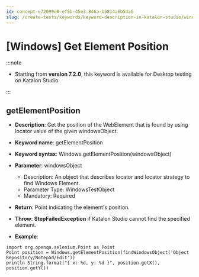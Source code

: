 ```yaml
---
id: concept-e72099e0-ef5b-45e3-846a-b6814a6b54a6
slug: /create-tests/keywords/keyword-description-in-katalon-studio/windows-keywords/windows-get-element-position
---
```


# \[Windows\] Get Element Position


:::note

-   Starting from **version 7.2.0**, this keyword is available for Desktop testing on Katalon Studio.


:::

## getElementPosition

-   **Description**: Get the position of the WebElement that is found by using locator value of the given windowsObject.
-   **Keyword name**: getElementPosition
-   **Keyword syntax**: Windows.getElementPosition\(windowsObject\)
-   **Parameter**: windowsObject

    -   Description: An object that describes locator and locator strategy to find Windows Element.
    -   Parameter Type: WindowsTestObject
    -   Mandatory: Required
-   **Return**: Point indicating the element's position.
-   **Throw**: **StepFailedException** if Katalon Studio cannot find the specified element.
-   **Example**:

```
import org.openqa.selenium.Point as Point
Point position = Windows.getElementPosition(findWindowsObject('Object Repository/Notepad/Edit'))
println String.format("{ x: %d, y: %d }", position.getX(), position.getY())

```
